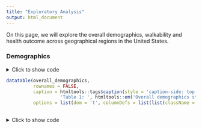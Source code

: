 ```yaml
---
title: "Exploratory Analysis"
output: html_document
---
```


On this page, we will explore the overall demographics, walkability and health outcome across geographical regions in the United States. 

### Demographics

<details>
  <summary>Click to show code</summary>
  
```r

library(tidyverse)
library(DT)

#Explore using final cleaned data
explore_df = read_csv("./data/merge_final.csv")

explore_df = explore_df %>% mutate(sex_female = as.numeric(sex_female), sex_male = as.numeric(sex_male), age_18plus = as.numeric(age_18plus), median_income = as.numeric(median_income), percent_race = as.numeric(percent_race)) %>% separate(name, c("census_track","county", "state"), ",")

#Filter out varibales needed for demographics
demographics_df = explore_df %>% select(sex_female, sex_male, age_18plus, median_income, race, percent_race, county, state)

```

```r

#Get overall demographics statistics
overall_demographics = data.frame(
  Variables = c("Percentage of Female", "Percentage of Male", "Percentage of Adults", "Average of Median Income ($)", "Percentage of White", "Percentage of Black", "Percentage of Asian", "Percentage of Hispanic", "Percentage of more than 2 Races"), 
  Results = c((mean(demographics_df$sex_female, na.rm = TRUE)), 
              (mean(demographics_df$sex_male, na.rm = TRUE)), 
              (mean(demographics_df$age_18plus, na.rm = TRUE)), 
              (mean(demographics_df$median_income, na.rm = TRUE)), 
              (mean((demographics_df %>% filter(race == "white"))$percent_race, na.rm = TRUE)), 
              (mean((demographics_df %>% filter(race == "black"))$percent_race, na.rm = TRUE)), 
              (mean((demographics_df %>% filter(race == "asian"))$percent_race, na.rm = TRUE)), 
              (mean((demographics_df %>% filter(race == "hispanic"))$percent_race, na.rm = TRUE)), 
              (mean((demographics_df %>% filter(race == "2_plus"))$percent_race, na.rm = TRUE)))
)
overall_demographics = overall_demographics %>% mutate(across(where(is.numeric), ~ round(., 2)))

#datatable(overall_demographics, rownames = FALSE)
```
</details>

```r

datatable(overall_demographics, 
          rownames = FALSE, 
          caption = htmltools::tags$caption(style = 'caption-side: top; text-align: left;', 
                    'Table 1: ', htmltools::em('Overall demographics statistics of the dataset.')), 
          options = list(dom = 't', columnDefs = list(list(className = 'dt-center', targets = "_all"))))
          
```

<details>
  <summary>Click to show code</summary>
```r

state_demographics = demographics_df %>% group_by(state)

```
</details>
 
```r



```
 
 